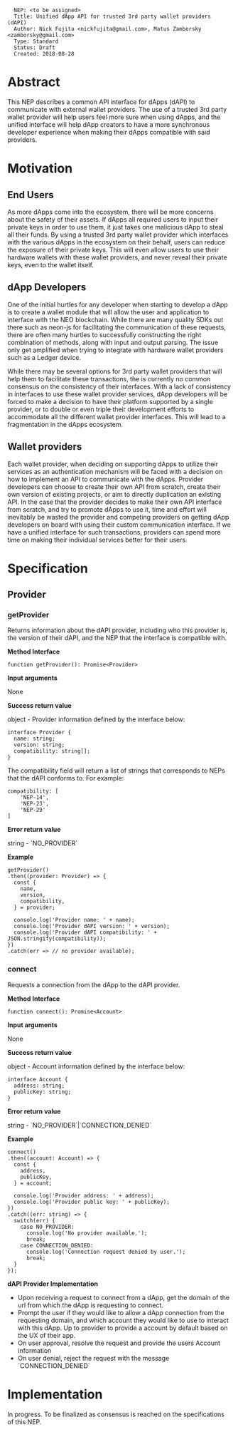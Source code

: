 <pre>
  NEP: <to be assigned>
  Title: Unified dApp API for trusted 3rd party wallet providers (dAPI)
  Author: Nick Fujita <nickfujita@gmail.com>, Matus Zamborsky <zamborsky@gmail.com>
  Type: Standard
  Status: Draft
  Created: 2018-08-28
</pre>

=Abstract=

This NEP describes a common API interface for dApps (dAPI) to communicate with external wallet providers. The use of a trusted 3rd party wallet provider will help users feel more sure when using dApps, and the unified interface will help dApp creators to have a more synchronous developer experience when making their dApps compatible with said providers.


=Motivation=

==End Users==

As more dApps come into the ecosystem, there will be more concerns about the safety of their assets. If dApps all required users to input their private keys in order to use them, it just takes one malicious dApp to steal all their funds. By using a trusted 3rd party wallet provider which interfaces with the various dApps in the ecosystem on their behalf, users can reduce the exposure of their private keys. This will even allow users to use their hardware wallets with these wallet providers, and never reveal their private keys, even to the wallet itself.

==dApp Developers==

One of the initial hurtles for any developer when starting to develop a dApp is to create a wallet module that will allow the user and application to interface with the NEO blockchain. While there are many quality SDKs out there such as neon-js for facilitating the communication of these requests, there are often many hurtles to successfully constructing the right combination of methods, along with input and output parsing. The issue only get amplified when trying to integrate with hardware wallet providers such as a Ledger device.

While there may be several options for 3rd party wallet providers that will help them to facilitate these transactions, the is currently no common consensus on the consistency of their interfaces. With a lack of consistency in interfaces to use these wallet provider services, dApp developers will be forced to make a decision to have their platform supported by a single provider, or to double or even triple their development efforts to accommodate all the different wallet provider interfaces. This will lead to a fragmentation in the dApps ecosystem.

==Wallet providers==

Each wallet provider, when deciding on supporting dApps to utilize their services as an authentication mechanism will be faced with a decision on how to implement an API to communicate with the dApps. Provider developers can choose to create their own API from scratch, create their own version of existing projects, or aim to directly duplication an existing API. In the case that the provider decides to make their own API interface from scratch, and try to promote dApps to use it, time and effort will inevitably be wasted the provider and competing providers on getting dApp developers on board with using their custom communication interface. If we have a unified interface for such transactions, providers can spend more time on making their individual services better for their users.


=Specification=

==Provider==

===getProvider===
Returns information about the  dAPI provider, including who this provider is, the version of their dAPI, and the NEP that the interface is compatible with.

'''Method Interface'''

<pre>
function getProvider(): Promise<Provider>
</pre>

'''Input arguments'''

None

'''Success return value'''

object - Provider information defined by the interface below:
<pre>
interface Provider {
  name: string;
  version: string;
  compatibility: string[];
}
</pre>

The compatibility field will return a list of strings that corresponds to NEPs that the dAPI conforms to. For example:
<pre>
compatibility: [
    'NEP-14',
    'NEP-23',
    'NEP-29'
]
</pre>

'''Error return value'''

string - `NO_PROVIDER`

'''Example'''

<pre>
getProvider()
.then((provider: Provider) => {
  const {
    name,
    version,
    compatibility,
  } = provider;

  console.log('Provider name: ' + name);
  console.log('Provider dAPI version: ' + version);
  console.log('Provider dAPI compatibility: ' + JSON.stringify(compatibility));
})
.catch(err => // no provider available);
</pre>

===connect===
Requests a connection from the dApp to the dAPI provider.

'''Method Interface'''

<pre>
function connect(): Promise<Account>
</pre>

'''Input arguments'''

None

'''Success return value'''

object - Account information defined by the interface below:
<pre>
interface Account {
  address: string;
  publicKey: string;
}
</pre>

'''Error return value'''

string - `NO_PROVIDER`|`CONNECTION_DENIED`

'''Example'''

<pre>
connect()
.then((account: Account) => {
  const {
    address,
    publicKey,
  } = account;

  console.log('Provider address: ' + address);
  console.log('Provider public key: ' + publicKey);
})
.catch((err: string) => {
  switch(err) {
    case NO_PROVIDER:
      console.log('No provider available.');
      break;
    case CONNECTION_DENIED:
      console.log('Connection request denied by user.');
      break;
  }
});
</pre>

'''dAPI Provider Implementation'''

* Upon receiving a request to connect from a dApp, get the domain of the url from which the dApp is requesting to connect.
* Prompt the user if they would like to allow a dApp connection from the requesting domain, and which account they would like to use to interact with this dApp. Up to provider to provide a account by default based on the UX of their app.
* On user approval, resolve the request and provide the users Account information
* On user denial, reject the request with the message `CONNECTION_DENIED`

=Implementation=

In progress. To be finalized as consensus is reached on the specifications of this NEP.
